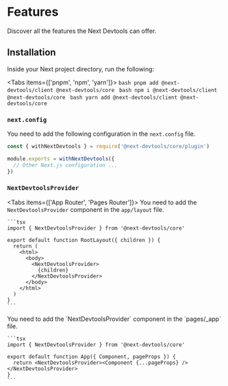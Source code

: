 
# Features

Discover all the features the Next Devtools can offer.

## Installation

Inside your Next project directory, run the following:

<Tabs items={['pnpm', 'npm', 'yarn']}>
  <Tab>
    ```bash
    pnpm add @next-devtools/client @next-devtools/core
    ```
  </Tab>
  <Tab>
    ```bash
    npm i @next-devtools/client @next-devtools/core
    ```
  </Tab>
  <Tab>
    ```bash
    yarn add @next-devtools/client @next-devtools/core
    ```
  </Tab>
</Tabs>

<Steps>

### `next.config`

You need to add the following configuration in the `next.config` file.

```js
const { withNextDevtools } = require('@next-devtools/core/plugin')

module.exports = withNextDevtools({
  // Other Next.js configuration ...
})
```

### `NextDevtoolsProvider`

<Tabs items={['App Router', 'Pages Router']}>
  <Tab>
    You need to add the `NextDevtoolsProvider` component in the `app/layout` file.

    ```tsx
    import { NextDevtoolsProvider } from '@next-devtools/core'

    export default function RootLayout({ children }) {
      return (
        <html>
          <body>
            <NextDevtoolsProvider>
              {children}
            </NextDevtoolsProvider>
          </body>
        </html>
      )
    }
    ```
  </Tab>
  <Tab>
    You need to add the `NextDevtoolsProvider` component in the `pages/_app` file.

    ```tsx
    import { NextDevtoolsProvider } from '@next-devtools/core'

    export default function App({ Component, pageProps }) {
      return <NextDevtoolsProvider><Component {...pageProps} /></NextDevtoolsProvider>
    }
    ```
  </Tab>
</Tabs>

</Steps>
